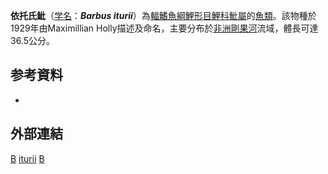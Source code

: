 {{Speciesbox 
| taxon = Barbus iturii
| status = DD
| status_system = IUCN3.1
| authority = [[Holly|Holly]], 1929
| synonyms = 
}}
'''依托氏魮'''（[[学名|学名]]：'''''Barbus iturii'''''）為[[輻鰭魚綱|輻鰭魚綱]][[鯉形目|鯉形目]][[鯉科|鯉科]][[魮屬|魮屬]]的[[魚類|魚類]]。該物種於1929年由Maximillian Holly描述及命名，主要分布於[[非洲|非洲]][[剛果河|剛果河]]流域，體長可達36.5公分。

== 参考資料 ==
{{refbegin}}
*{{FishBase_species|genus=Barbus|species=iturii|year=2011|month=12}}
{{refend}}

==外部連結==
{{refbegin}}
{{Wikispecies-inline|Barbus iturii|依托氏魮}}
{{refend}}
{{Taxonbar|from=Q2702425}}

[[Category:IUCN红色名录数据缺乏物种|B]]
[[Category:魮屬|iturii]]
[[Category:1929年描述的鱼类|B]]

{{魚類小作品}}